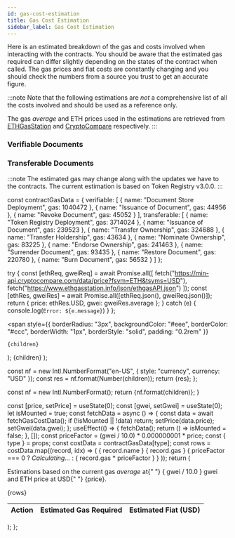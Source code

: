 ```yaml
---
id: gas-cost-estimation
title: Gas Cost Estimation
sidebar_label: Gas Cost Estimation
---
```


Here is an estimated breakdown of the gas and costs involved when interacting with the contracts.
You should be aware that the estimated gas required can differ slightly depending on the states of the contract when called. The gas prices and fiat costs are constantly changing and you should check the numbers from a source you trust to get an accurate figure.

:::note
Note that the following estimations are _not_ a comprehensive list of all the costs involved and should be used as a reference only.

The gas _average_ and ETH prices used in the estimations are retrieved from [ETHGasStation](https://ethgasstation.info/) and [CryptoCompare](https://www.cryptocompare.com/) respectively.
:::

### Verifiable Documents
<PriceTable type="verifiable" />

### Transferable Documents
<PriceTable type="transferable" />

:::note
The estimated gas may change along with the updates we have to the contracts. The current estimation is based on Token Registry v3.0.0.
:::


const contractGasData = {
  verifiable: [
    {
      name: "Document Store Deployment",
      gas: 1040472
    },
    {
      name: "Issuance of Document",
      gas: 44956
    },
    {
      name: "Revoke Document",
      gas: 45052
    }
  ],
  transferable: [
    {
      name: "Token Registry Deployment",
      gas: 3714024
    },
    {
      name: "Issuance of Document",
      gas: 239523
    },
    {
      name: "Transfer Ownership",
      gas: 324688
    },
    {
      name: "Transfer Holdership",
      gas: 43634
    },
    {
      name: "Nominate Ownership",
      gas: 83225
    },
    {
      name: "Endorse Ownership",
      gas: 241463
    },
    {
      name: "Surrender Document",
      gas: 93435
    },
    {
      name: "Restore Document",
      gas: 220780
    },
    {
      name: "Burn Document",
      gas: 56532
    }
  ]
};

  try {
    const [ethReq, gweiReq] = await Promise.all([
      fetch("https://min-api.cryptocompare.com/data/price?fsym=ETH&tsyms=USD"),
      fetch("https://www.ethgasstation.info/json/ethgasAPI.json")
    ]);
    const [ethRes, gweiRes] = await Promise.all([ethReq.json(), gweiReq.json()]);
    return {
      price: ethRes.USD,
      gwei: gweiRes.average
    };
  } catch (e) {
    console.log(`Error: ${e.message}`)
  }
};

  <span
    style={{
      borderRadius: "3px",
      backgroundColor: "#eee",
      borderColor: "#ccc",
      borderWidth: "1px",
      borderStyle: "solid",
      padding: "0.2rem"
    }}
  >
    {children}
  </span>
);

  <StyledTag>
    <FiatTag>{children}</FiatTag>
  </StyledTag>
);

  const nf = new Intl.NumberFormat("en-US", {
    style: "currency",
    currency: "USD"
  });
  const res = nf.format(Number(children));
  return <span>{res}</span>;
};

  const nf = new Intl.NumberFormat();
  return <span>{nf.format(children)}</span>;
}

  const [price, setPrice] = useState(0);
  const [gwei, setGwei] = useState(0);
  let isMounted = true;
  const fetchData = async () => {
    const data = await fetchGasCostData();
    if (!isMounted || !data) return;
    setPrice(data.price);
    setGwei(data.gwei);
  };
  useEffect(() => {
    fetchData();
    return () => isMounted = false;
  }, []);
  const priceFactor = (gwei / 10.0) * 0.000000001 * price;
  const { type } = props;
  const costData = contractGasData[type];
  const rows = costData.map((record, idx) => (
    <tr key={idx}>
      <td>{ record.name }</td>
      <td><GasTag>{ record.gas }</GasTag></td>
      <td>
        {
          priceFactor === 0
            ? <em>Calculating...</em>
            : <FiatTag>{ record.gas * priceFactor }</FiatTag>
        }
      </td>
    </tr>
  ));
  return (
    <div>
      <p>
        Estimations based on the current gas <em>average</em> at{" "}
        <StyledTag>{ gwei / 10.0 } gwei</StyledTag> and ETH price at USD{" "}
        <StyledFiatTag>{price}</StyledFiatTag>.
      </p>
      <table>
        <thead>
          <tr>
            <th>Action</th>
            <th>Estimated Gas Required</th>
            <th>Estimated Fiat (USD)</th>
          </tr>
        </thead>
        <tbody>{rows}</tbody>
      </table>
    </div>
  );
};
